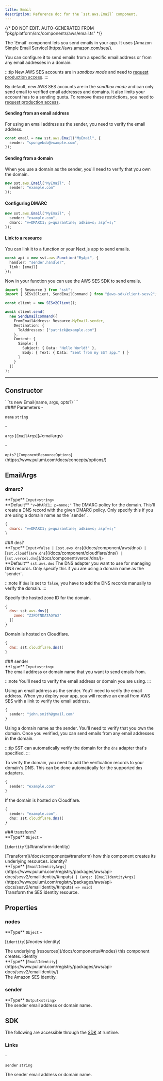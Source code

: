 ```yaml
---
title: Email
description: Reference doc for the `sst.aws.Email` component.
---
```


{/* DO NOT EDIT. AUTO-GENERATED FROM "pkg/platform/src/components/aws/email.ts" */}


<div class="tsdoc">

<Section type="about">
The `Email` component lets you send emails in your app.
It uses [Amazon Simple Email Service](https://aws.amazon.com/ses/).

You can configure it to send emails from a specific email address or from any email addresses
in a domain.

:::tip
New AWS SES accounts are in _sandbox mode_ and need to [request production access](https://docs.aws.amazon.com/ses/latest/dg/request-production-access.html).
:::

By default, new AWS SES accounts are in the _sandbox mode_ and can only send
email to verified email addresses and domains. It also limits your account has to a sending
quota. To remove these restrictions, you need to [request production access](https://docs.aws.amazon.com/ses/latest/dg/request-production-access.html).

#### Sending from an email address

For using an email address as the sender, you need to verify the email address.

```ts
const email = new sst.aws.Email("MyEmail", {
  sender: "spongebob@example.com",
});
```

#### Sending from a domain

When you use a domain as the sender, you'll need to verify that you own the domain.

```ts
new sst.aws.Email("MyEmail", {
  sender: "example.com"
});
```

#### Configuring DMARC

```ts
new sst.aws.Email("MyEmail", {
  sender: "example.com",
  dmarc: "v=DMARC1; p=quarantine; adkim=s; aspf=s;"
});
```

#### Link to a resource

You can link it to a function or your Next.js app to send emails.

```ts {3}
const api = new sst.aws.Function("MyApi", {
  handler: "sender.handler",
  link: [email]
});
```

Now in your function you can use the AWS SES SDK to send emails.

```ts title="sender.ts" {1, 8}
import { Resource } from "sst";
import { SESv2Client, SendEmailCommand } from "@aws-sdk/client-sesv2";

const client = new SESv2Client();

await client.send(
  new SendEmailCommand({
    FromEmailAddress: Resource.MyEmail.sender,
    Destination: {
      ToAddresses: ["patrick@example.com"]
    },
    Content: {
      Simple: {
        Subject: { Data: "Hello World!" },
        Body: { Text: { Data: "Sent from my SST app." } }
      }
    }
  })
);
```
</Section>

---

## Constructor

<Segment>
<Section type="signature">
```ts
new Email(name, args, opts?)
```
</Section>

<Section type="parameters">
#### Parameters
- <p><code class="key">name</code> <code class="primitive">string</code></p>
- <p><code class="key">args</code> [<code class="type">EmailArgs</code>](#emailargs)</p>
- <p><code class="key">opts?</code> [<code class="type">ComponentResourceOptions</code>](https://www.pulumi.com/docs/concepts/options/)</p>
</Section>
</Segment>

## EmailArgs
### dmarc?
<Segment>
<Section type="parameters">
<InlineSection>
**Type** <code class="primitive">Input</code><code class="symbol">&lt;</code><code class="primitive">string</code><code class="symbol">&gt;</code>
</InlineSection>
</Section>

<InlineSection>
**Default** <code class="primitive">"v=DMARC1; p=none;"</code>
</InlineSection>
The DMARC policy for the domain. This'll create a DNS record with the given DMARC policy.
Only specify this if you are using a domain name as the `sender`.

```js
{
  dmarc: "v=DMARC1; p=quarantine; adkim=s; aspf=s;"
}
```
</Segment>
### dns?
<Segment>
<Section type="parameters">
<InlineSection>
**Type** <code class="primitive">Input</code><code class="symbol">&lt;</code><code class="primitive">false</code><code class="symbol"> | </code>[<code class="type">sst.aws.dns</code>](/docs/component/aws/dns/)<code class="symbol"> | </code>[<code class="type">sst.cloudflare.dns</code>](/docs/component/cloudflare/dns/)<code class="symbol"> | </code>[<code class="type">sst.vercel.dns</code>](/docs/component/vercel/dns/)<code class="symbol">&gt;</code>
</InlineSection>
</Section>

<InlineSection>
**Default** <code class="primitive">sst.aws.dns</code>
</InlineSection>
The DNS adapter you want to use for managing DNS records. Only specify this if you
are using a domain name as the `sender`.

:::note
If `dns` is set to `false`, you have to add the DNS records manually to verify
the domain.
:::

Specify the hosted zone ID for the domain.

```js
{
  dns: sst.aws.dns({
    zone: "Z2FDTNDATAQYW2"
  })
}
```

Domain is hosted on Cloudflare.

```js
{
  dns: sst.cloudflare.dns()
}
```
</Segment>
### sender
<Segment>
<Section type="parameters">
<InlineSection>
**Type** <code class="primitive">Input</code><code class="symbol">&lt;</code><code class="primitive">string</code><code class="symbol">&gt;</code>
</InlineSection>
</Section>
The email address or domain name that you want to send emails from.

:::note
You'll need to verify the email address or domain you are using.
:::

Using an email address as the sender. You'll need to verify the email address.
When you deploy your app, you will receive an email from AWS SES with a link to verify the
email address.

```ts
{
  sender: "john.smith@gmail.com"
}
```

Using a domain name as the sender. You'll need to verify that you own the domain.
Once you verified, you can send emails from any email addresses in the domain.

:::tip
SST can automatically verify the domain for the `dns` adapter that's specified.
:::

To verify the domain, you need to add the verification records to your domain's DNS.
This can be done automatically for the supported `dns` adapters.

```ts
{
  sender: "example.com"
}
```

If the domain is hosted on Cloudflare.

```ts
{
  sender: "example.com",
  dns: sst.cloudflare.dns()
}
```
</Segment>
### transform?
<Segment>
<Section type="parameters">
<InlineSection>
**Type** <code class="primitive">Object</code>
</InlineSection>
- <p>[<code class="key">identity?</code>](#transform-identity)</p>
</Section>
[Transform](/docs/components#transform) how this component creates its underlying
resources.

</Segment>
<NestedTitle id="transform-identity" Tag="h4" parent="transform.">identity?</NestedTitle>
<Segment>
<Section type="parameters">
<InlineSection>
**Type** [<code class="type">EmailIdentityArgs</code>](https://www.pulumi.com/registry/packages/aws/api-docs/sesv2/emailidentity/#inputs)<code class="symbol"> | </code><code class="symbol">(</code><code class="primitive">args</code><code class="symbol">: </code>[<code class="type">EmailIdentityArgs</code>](https://www.pulumi.com/registry/packages/aws/api-docs/sesv2/emailidentity/#inputs)<code class="symbol"> => </code><code class="primitive">void</code><code class="symbol">)</code>
</InlineSection>
</Section>
Transform the SES identity resource.

</Segment>

## Properties

### nodes
<Segment>
<Section type="parameters">
<InlineSection>
**Type** <code class="primitive">Object</code>
</InlineSection>
- <p>[<code class="key">identity</code>](#nodes-identity)</p>
</Section>
The underlying [resources](/docs/components/#nodes) this component creates.
</Segment>
<NestedTitle id="nodes-identity" Tag="h4" parent="nodes.">identity</NestedTitle>
<Segment>
<Section type="parameters">
<InlineSection>
**Type** [<code class="type">EmailIdentity</code>](https://www.pulumi.com/registry/packages/aws/api-docs/sesv2/emailidentity/)
</InlineSection>
</Section>
The Amazon SES identity.
</Segment>

### sender
<Segment>
<Section type="parameters">
<InlineSection>
**Type** <code class="primitive">Output</code><code class="symbol">&lt;</code><code class="primitive">string</code><code class="symbol">&gt;</code>
</InlineSection>
</Section>
The sender email address or domain name.
</Segment>

## SDK

The following are accessible through the [SDK](/docs/reference/sdk/) at runtime.

### Links
<Segment>
<Section type="parameters">
- <p><code class="key">sender</code> <code class="primitive">string</code></p>
The sender email address or domain name.
</Section>
</Segment>
</div>